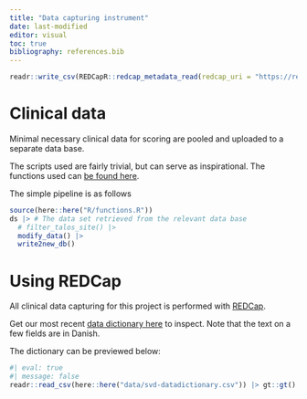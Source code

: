 ```yaml
---
title: "Data capturing instrument"
date: last-modified
editor: visual
toc: true
bibliography: references.bib
---
```


```r
readr::write_csv(REDCapR::redcap_metadata_read(redcap_uri = "https://redcap.au.dk/api/",token = keyring::key_get("SVD_REDCAP_API"))$data,here::here("data/svd-datadictionary.csv"))
```

# Clinical data

Minimal necessary clinical data for scoring are pooled and uploaded to a
separate data base.

The scripts used are fairly trivial, but can serve as inspirational. The
functions used can [be found
here](https://raw.githubusercontent.com/agdamsbo/cSVD-burden-annotation-and-analysis-project/main/R/functions.R).

The simple pipeline is as follows

```r
source(here::here("R/functions.R"))
ds |> # The data set retrieved from the relevant data base
  # filter_talos_site() |>
  modify_data() |>
  write2new_db()
```

# Using REDCap

All clinical data capturing for this project is performed with
[REDCap](https://projectredcap.org/).

Get our most recent [data dictionary
here](https://raw.githubusercontent.com/agdamsbo/cSVD-burden-annotation-and-analysis-project/main/data/svd-datadictionary.csv)
to inspect. Note that the text on a few fields are in Danish.

The dictionary can be previewed below:

```r
#| eval: true
#| message: false
readr::read_csv(here::here("data/svd-datadictionary.csv")) |> gt::gt()
```

